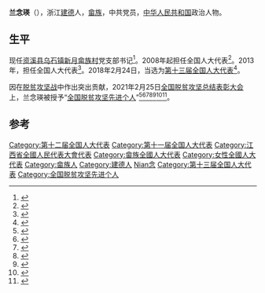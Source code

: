 '''兰念瑛'''（{{bd|1958年|10月}}），浙江[[建德|建德]]人，[[畲族|畲族]]，中共党员，[[中华人民共和国|中华人民共和国]]政治人物。

== 生平==
现任[[资溪县|资溪县]][[乌石镇|乌石镇]][[新月畲族村|新月畲族村]]党支部书记<ref>{{cite news|title=资溪县乌石镇新月畲族村党支部书记   兰念瑛|url=http://ad.jxnews.com.cn/2012/female/1057.html|accessdate=2013-04-05|newspaper=中国江西新闻网|archive-date=2014-04-07|archive-url=https://web.archive.org/web/20140407090526/http://ad.jxnews.com.cn/2012/female/1057.html|dead-url=no}}</ref>。2008年起担任全国人大代表<ref>{{cite news|title=全国人大代表信息-兰念瑛|url=http://210.82.31.1:8084/delegate/viewDelegate.action?dbid=111136|accessdate=2013-04-05|newspaper=全国人大网|archive-url=https://web.archive.org/web/20140407063235/http://www.npc.gov.cn/delegate/viewDelegate.action?dbid=111136|archive-date=2014-04-07|dead-url=yes}}</ref>。2013年，担任全国人大代表<ref>{{cite news|title=全国人大代表信息-兰念瑛|url=http://210.82.31.1:8084/delegate/viewDelegate.action?dbid=121108|accessdate=2013-04-05|newspaper=全国人大网|archive-url=https://web.archive.org/web/20140407064101/http://www.npc.gov.cn/delegate/viewDelegate.action?dbid=121108|archive-date=2014-04-07|dead-url=yes}}</ref>。2018年2月24日，当选为[[第十三届全国人大代表|第十三届全国人大代表]]<ref>{{Cite web|title=（受权发布）中华人民共和国第十三届全国人民代表大会代表名单-中新网|url=http://www.chinanews.com/gn/2018/02-25/8453959.shtml|accessdate=2021-02-13|work=中新网|archive-date=2018-02-27|archive-url=https://web.archive.org/web/20180227031724/http://www.chinanews.com/gn/2018/02-25/8453959.shtml|dead-url=no}}</ref>。

因在[[脱贫攻坚战|脱贫攻坚战]]中作出突出贡献，2021年2月25日[[全国脱贫攻坚总结表彰大会|全国脱贫攻坚总结表彰大会]]上，兰念瑛被授予“[[全国脱贫攻坚先进个人|全国脱贫攻坚先进个人]]”<ref>{{Cite web|title=关于全国脱贫攻坚先进个人先进集体拟表彰对象的公示|url=https://www.chinanews.com/gn/2021/02-10/9409480.shtml|accessdate=2021-03-12|work=[[中新网|中新网]]|archive-date=2021-02-15|archive-url=https://web.archive.org/web/20210215003222/http://www.chinanews.com/gn/2021/02-10/9409480.shtml|dead-url=no}}</ref><ref>{{Cite web|title=全国脱贫攻坚1981名先进个人和1501个先进集体名单发布|url=https://www.thepaper.cn/newsDetail_forward_11460123|accessdate=2021-03-12|work=[[澎湃新闻|澎湃新闻]]|archive-date=2021-02-28|archive-url=https://web.archive.org/web/20210228125058/https://www.thepaper.cn/newsDetail_forward_11460123|dead-url=no}}</ref><ref>{{Cite web|title=全国脱贫攻坚先进个人1981名、先进集体1501个 名单公布|url=https://www.bjnews.com.cn/detail/161425514215596.html|accessdate=2021-03-12|work=[[北京新闻网|北京新闻网]]|archive-date=2021-08-20|archive-url=https://web.archive.org/web/20210820171915/https://www.bjnews.com.cn/detail/161425514215596.html|dead-url=no}}</ref><ref>{{cite web | title=关于表彰全国脱贫攻坚先进个人和先进集体的决定 | website=人民日报 | date=2013-07-17 | url=http://paper.people.com.cn/rmrb/html/2021-02/26/nw.D110000renmrb_20210226_4-03.htm | language=zh | access-date=2021-03-17 | archive-date=2021-08-13 | archive-url=https://web.archive.org/web/20210813225632/http://paper.people.com.cn/rmrb/html/2021-02/26/nw.D110000renmrb_20210226_4-03.htm | dead-url=no }}</ref><ref>{{cite web | title=全国脱贫攻坚先进个人名单 | website=光明日报-光明网 | url=https://epaper.gmw.cn/gmrb/html/2021-02/26/nw.D110000gmrb_20210226_1-08.htm | language=zh | access-date=2021-03-17 | archive-date=2021-12-03 | archive-url=https://web.archive.org/web/20211203003331/https://epaper.gmw.cn/gmrb/html/2021-02/26/nw.D110000gmrb_20210226_1-08.htm | dead-url=no }}</ref><ref>{{cite web | title=全国脱贫攻坚1981名先进个人和1501个先进集体名单发布 | website=东方网 | date=2021-02-25 | url=https://n.eastday.com/pnews/161425172177019915 | language=zh | access-date=2021-03-17 | archive-date=2021-12-03 | archive-url=https://web.archive.org/web/20211203003339/https://n.eastday.com/pnews/161425172177019915 | dead-url=no }}</ref><ref>{{cite web | title=中共中央国务院关于表彰全国脱贫攻坚先进个人和先进集体的决定 | website=[[环球网|环球网]] | url=https://china.huanqiu.com/article/424sBpZGkdl | language=zh | access-date=2021-03-17 | archive-date=2021-08-20 | archive-url=https://web.archive.org/web/20210820144800/https://china.huanqiu.com/article/424sBpZGkdl | dead-url=no }}</ref>。

==参考==
{{Reflist}}

{{DEFAULTSORT:Lan蘭}}
[[Category:第十二届全国人大代表|Category:第十二届全国人大代表]]
[[Category:第十一届全国人大代表|Category:第十一届全国人大代表]]
[[Category:江西省全國人民代表大會代表|Category:江西省全國人民代表大會代表]]
[[Category:畲族全國人大代表|Category:畲族全國人大代表]]
[[Category:女性全國人大代表|Category:女性全國人大代表]]
[[Category:畲族人|Category:畲族人]]
[[Category:建德人|Category:建德人]]
[[Category:蘭姓|Nian念]]
[[Category:第十三届全国人大代表|Category:第十三届全国人大代表]]
[[Category:全国脱贫攻坚先进个人|Category:全国脱贫攻坚先进个人]]